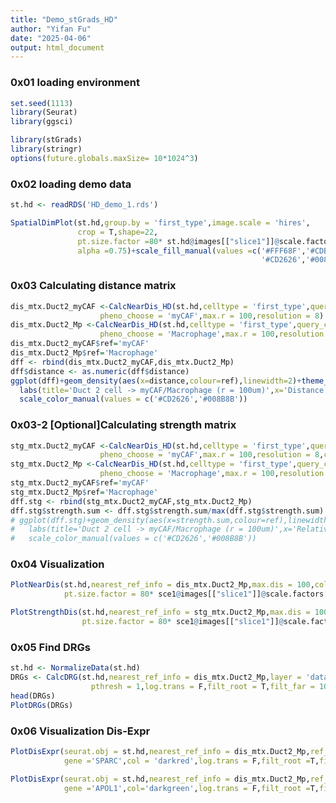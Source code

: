 ```yaml
---
title: "Demo_stGrads_HD"
author: "Yifan Fu"
date: "2025-04-06"
output: html_document
---
```


### 0x01 loading environment

```r
set.seed(1113)
library(Seurat)
library(ggsci)

library(stGrads)
library(stringr)
options(future.globals.maxSize= 10*1024^3)
```

### 0x02 loading demo data

```r
st.hd <- readRDS('HD_demo_1.rds')

SpatialDimPlot(st.hd,group.by = 'first_type',image.scale = 'hires',
               crop = T,shape=22,
               pt.size.factor =80* st.hd@images[["slice1"]]@scale.factors[["hires"]],
               alpha =0.75)+scale_fill_manual(values =c('#FFF68F','#CDBE70',
                                                        '#CD2626','#008B8B','#8B3A3A') )


```

### 0x03 Calculating distance matrix

```r
dis_mtx.Duct2_myCAF <-CalcNearDis_HD(st.hd,celltype = 'first_type',query_celltype = 'Duct2',
                    pheno_choose = 'myCAF',max.r = 100,resolution = 8)
dis_mtx.Duct2_Mp <-CalcNearDis_HD(st.hd,celltype = 'first_type',query_celltype = 'Duct2',
                    pheno_choose = 'Macrophage',max.r = 100,resolution = 8)
dis_mtx.Duct2_myCAF$ref='myCAF'
dis_mtx.Duct2_Mp$ref='Macrophage'
dff <- rbind(dis_mtx.Duct2_myCAF,dis_mtx.Duct2_Mp)
dff$distance <- as.numeric(dff$distance)
ggplot(dff)+geom_density(aes(x=distance,colour=ref),linewidth=2)+theme_bw()+
  labs(title='Duct 2 cell -> myCAF/Macrophage (r = 100um)',x='Distance (um)',y='Density')+theme(legend.position = 'none')+
  scale_color_manual(values = c('#CD2626','#008B8B'))


```

### 0x03-2 [Optional]Calculating strength matrix

```r
stg_mtx.Duct2_myCAF <-CalcNearDis_HD(st.hd,celltype = 'first_type',query_celltype = 'Duct2',
                    pheno_choose = 'myCAF',max.r = 100,resolution = 8,calc.strength = T,model = 'Linear')
stg_mtx.Duct2_Mp <-CalcNearDis_HD(st.hd,celltype = 'first_type',query_celltype = 'Duct2',
                    pheno_choose = 'Macrophage',max.r = 100,resolution = 8,calc.strength = T,model = 'Linear')
stg_mtx.Duct2_myCAF$ref='myCAF'
stg_mtx.Duct2_Mp$ref='Macrophage'
dff.stg <- rbind(stg_mtx.Duct2_myCAF,stg_mtx.Duct2_Mp)
dff.stg$strength.sum <- dff.stg$strength.sum/max(dff.stg$strength.sum)
# ggplot(dff.stg)+geom_density(aes(x=strength.sum,colour=ref),linewidth=2)+theme_bw()+
#   labs(title='Duct 2 cell -> myCAF/Macrophage (r = 100um)',x='Relative Strength',y='Density')+theme(legend.position = 'none')+
#   scale_color_manual(values = c('#CD2626','#008B8B'))


```

### 0x04 Visualization

```r
PlotNearDis(st.hd,nearest_ref_info = dis_mtx.Duct2_Mp,max.dis = 100,color = c('darkred','gray'),shape = 22,img.use = 'hires',image.alpha = 1,
            pt.size.factor = 80* sce1@images[["slice1"]]@scale.factors[["hires"]])+labs(title='Duct 2 cell -> myCAF (r = 100um)')

PlotStrengthDis(st.hd,nearest_ref_info = stg_mtx.Duct2_Mp,max.dis = 100,color = c('gray','darkgreen'),shape = 22,img.use = 'hires',image.alpha = 1,
                pt.size.factor = 80* sce1@images[["slice1"]]@scale.factors[["hires"]])+labs(title='Duct 2 cell -> myCAF (r = 100um)')

```

### 0x05 Find DRGs

```r
st.hd <- NormalizeData(st.hd)
DRGs <- CalcDRG(st.hd,nearest_ref_info = dis_mtx.Duct2_Mp,layer = 'data',assay = 'Spatial',
                  pthresh = 1,log.trans = F,filt_root = T,filt_far = 100)
head(DRGs)
PlotDRGs(DRGs)
```

### 0x06 Visualization Dis-Expr

```r

PlotDisExpr(seurat.obj = st.hd,nearest_ref_info = dis_mtx.Duct2_Mp,ref_col = 'distance',assay = 'Spatial',
            gene ='SPARC',col = 'darkred',log.trans = F,filt_root =T,filt_far = 100)

PlotDisExpr(seurat.obj = st.hd,nearest_ref_info = dis_mtx.Duct2_Mp,ref_col = 'distance',assay = 'Spatial',
            gene ='APOL1',col='darkgreen',log.trans = F,filt_root =T,filt_far = 100)

```
